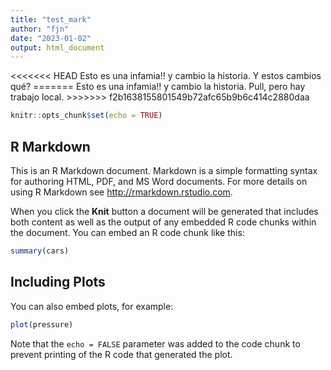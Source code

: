 ```yaml
---
title: "test_mark"
author: "fjn"
date: "2023-01-02"
output: html_document
---
```

<<<<<<< HEAD
Esto es una infamia!! y cambio la historia. Y estos cambios qué?
=======
Esto es una infamia!! y cambio la historia. Pull, pero hay trabajo local.
>>>>>>> f2b1638155801549b72afc65b9b6c414c2880daa


```r
knitr::opts_chunk$set(echo = TRUE)
```

## R Markdown

This is an R Markdown document. Markdown is a simple formatting syntax for authoring HTML, PDF, and MS Word documents. For more details on using R Markdown see <http://rmarkdown.rstudio.com>.

When you click the **Knit** button a document will be generated that includes both content as well as the output of any embedded R code chunks within the document. You can embed an R code chunk like this:

```r
summary(cars)
```

## Including Plots

You can also embed plots, for example:

```r
plot(pressure)
```

Note that the `echo = FALSE` parameter was added to the code chunk to prevent printing of the R code that generated the plot.
